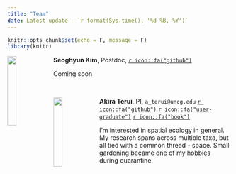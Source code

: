 ```yaml
---
title: "Team"
date: Latest update - `r format(Sys.time(), '%d %B, %Y')`
---
```


```r
knitr::opts_chunk$set(echo = F, message = F)
library(knitr)
```

<div class="clearfix">
<img src="image/img_sk.jpg" style = "vertical-align:top; width: 20%" align = left>
**Seoghyun Kim**, Postdoc, [`r icon::fa("github")`](https://github.com/seoghyunkim/)\

Coming soon
</div>

\

<div class="clearfix">
<img src="image/img_at.jpg" style = "vertical-align:top; width: 20%" align = left>
**Akira Terui**, PI, `a_terui@uncg.edu` [`r icon::fa("github")`](https://github.com/aterui/) [`r icon::fa("user-graduate")`](https://scholar.google.com/citations?user=H9OuCKsAAAAJ&hl=ja&authuser=1) 
[`r icon::fa("book")`](https://publons.com/researcher/1241876/akira-terui/)\

I'm interested in spatial ecology in general. My research spans across multiple taxa, but all tied with a common thread - space. Small gardening became one of my hobbies during quarantine.
</div>
